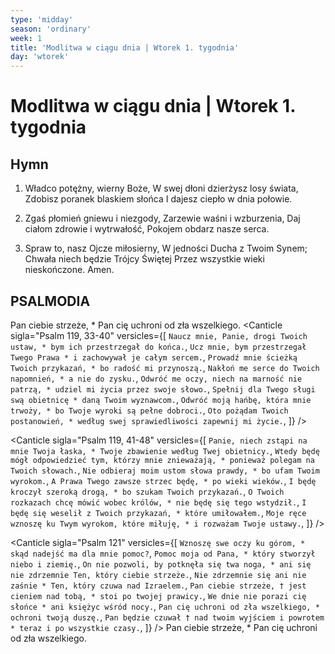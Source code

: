 ```yaml
---
type: 'midday'
season: 'ordinary'
week: 1
title: 'Modlitwa w ciągu dnia | Wtorek 1. tygodnia'
day: 'wtorek'
---
```


# Modlitwa w ciągu dnia | Wtorek 1. tygodnia

<OpeningVersicle />

## Hymn

1. Władco potężny, wierny Boże,
W swej dłoni dzierżysz losy świata,
Zdobisz poranek blaskiem słońca
I dajesz ciepło w dnia połowie.

2. Zgaś płomień gniewu i niezgody,
Zarzewie waśni i wzburzenia,
Daj ciałom zdrowie i wytrwałość,
Pokojem obdarz nasze serca.

3. Spraw to, nasz Ojcze miłosierny,
W jedności Ducha z Twoim Synem;
Chwała niech będzie Trójcy Świętej
Przez wszystkie wieki nieskończone. Amen.

## PSALMODIA

<Antiphon>Pan ciebie strzeże, * Pan cię uchroni od zła wszelkiego.</Antiphon>
<Canticle
  sigla="Psalm 119, 33-40"
  versicles={[
`Naucz mnie, Panie, drogi Twoich ustaw, *
bym ich przestrzegał do końca.`,
`Ucz mnie, bym przestrzegał Twego Prawa *
i zachowywał je całym sercem.`,
`Prowadź mnie ścieżką Twoich przykazań, *
bo radość mi przynoszą.`,
`Nakłoń me serce do Twoich napomnień, *
a nie do zysku.`,
`Odwróć me oczy, niech na marność nie patrzą, *
udziel mi życia przez swoje słowo.`,
`Spełnij dla Twego sługi swą obietnicę *
daną Twoim wyznawcom.`,
`Odwróć moją hańbę, która mnie trwoży, *
bo Twoje wyroki są pełne dobroci.`,
`Oto pożądam Twoich postanowień, *
według swej sprawiedliwości zapewnij mi życie.`,
  ]}
/>

<Canticle
  sigla="Psalm 119, 41-48"
  versicles={[
`Panie, niech zstąpi na mnie Twoja łaska, *
Twoje zbawienie według Twej obietnicy.`,
`Wtedy będę mógł odpowiedzieć tym, którzy mnie znieważają, *
ponieważ polegam na Twoich słowach.`,
`Nie odbieraj moim ustom słowa prawdy, *
bo ufam Twoim wyrokom.`,
`A Prawa Twego zawsze strzec będę, *
po wieki wieków.`,
`I będę kroczył szeroką drogą, *
bo szukam Twoich przykazań.`,
`O Twoich rozkazach chcę mówić wobec królów, *
nie będę się tego wstydził.`,
`I będę się weselił z Twoich przykazań, *
które umiłowałem.`,
`Moje ręce wznoszę ku Twym wyrokom, które miłuję, *
i rozważam Twoje ustawy.`,
  ]}
/>

<Canticle
  sigla="Psalm 121"
  versicles={[
`Wznoszę swe oczy ku górom, *
skąd nadejść ma dla mnie pomoc?`,
`Pomoc moja od Pana, *
który stworzył niebo i ziemię.`,
`On nie pozwoli, by potknęła się twa noga, *
ani się nie zdrzemnie Ten, który ciebie strzeże.`,
`Nie zdrzemnie się ani nie zaśnie *
Ten, który czuwa nad Izraelem.`,
`Pan ciebie strzeże, †
jest cieniem nad tobą, *
stoi po twojej prawicy.`,
`We dnie nie porazi cię słońce *
ani księżyc wśród nocy.`,
`Pan cię uchroni od zła wszelkiego, *
ochroni twoją duszę.`,
`Pan będzie czuwał †
nad twoim wyjściem i powrotem *
teraz i po wszystkie czasy.`,
  ]}
/>
<Antiphon>Pan ciebie strzeże, * Pan cię uchroni od zła wszelkiego.</Antiphon>

<WeeklyRotation>
  <MiddayPassagePrayer
    sigla="Jr 17, 7-8"
    passage={`Błogosławiony mąż, który pokłada ufność w Panu i Pan jest jego nadzieją! Jest on podobny do drzewa zasadzonego nad wodą, co swe korzenie puszcza ku strumieniowi. Nie obawia się, skoro przyjdzie upał, bo utrzyma zielone liście. Także w roku posuchy nie doznaje niepokoju i nie przestaje wydawać owoców.`}
    versicle="Bóg nie odmawia dobrodziejstw żyjącym nienagannie."
    response="Panie Zastępów, szczęśliwy człowiek, który ufa Tobie."
    prayer="Wszechmogący, wieczny Boże, o trzeciej godzinie zesłałeś Ducha Świętego Pocieszyciela na Apostołów; † nam również ześlij Ducha miłości, * abyśmy byli Twoimi wiernymi świadkami wobec ludzi. Przez Chrystusa, Pana naszego."
  />

  <MiddayPassagePrayer
    sigla="Prz 3, 13-15"
    passage="Szczęśliwy, kto mądrość osiągnął, mąż, który nabył rozwagi; bo lepiej ją posiąść niż srebro, ją raczej nabyć niż złoto; zdobycie jej lepsze od pereł, nie równe jej żadne klejnoty."
    versicle="Panie, Ty masz upodobanie w ukrytej prawdzie."
    response="Naucz mnie tajemnic mądrości."
    prayer="Boże, Ty objawiłeś Piotrowi wolę zbawienia pogan, † spraw łaskawie, aby nasze czyny podobały się Tobie * i pokieruj nimi w taki sposób, by służyły zamiarom Twojej zbawczej miłości. Przez Chrystusa, Pana naszego."
  />

  <MiddayPassagePrayer
    sigla="Hi 5, 17-18"
    passage="Szczęśliwy, kogo Bóg karci, więc nie odrzucaj nagan Wszechmocnego. On zrani, On także uleczy, skaleczy - i ręką swą własną uzdrowi."
    versicle="Postąp ze sługą Twoim, Panie, według Twej dobroci."
    response="I naucz mnie Twoich ustaw."
    prayer="Boże, Ty do setnika Korneliusza wysłałeś Twego anioła, aby mu wskazał drogę zbawienia; † włącz także nas w dzieło zbawienia wszystkich ludzi, * abyśmy zjednoczeni z nimi w Twoim Kościele mogli dojść do Ciebie. Przez Chrystusa, Pana naszego."
  />
</WeeklyRotation>
